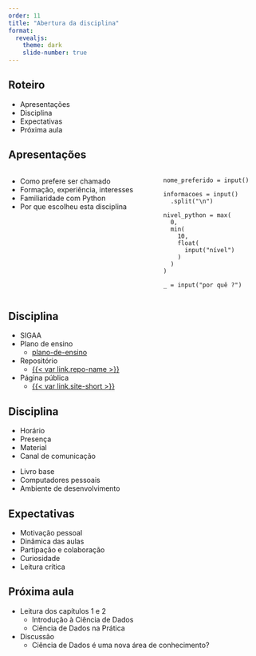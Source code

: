 ```yaml
---
order: 11
title: "Abertura da disciplina"
format:
  revealjs:
    theme: dark
    slide-number: true
---
```


## Roteiro

- Apresentações
- Disciplina
- Expectativas
- Próxima aula

## Apresentações

:::: {.columns}

::: {.column width="60%"}
- Como prefere ser chamado
- Formação, experiência, interesses
- Familiaridade com Python
- Por que escolheu esta disciplina
:::

::: {.column width="40%"}
```.python
nome_preferido = input()

informacoes = input()
  .split("\n")

nivel_python = max(
  0,
  min(
    10,
    float(
      input("nível")
    )
  )
)

_ = input("por quê ?")
```
:::

::::

## Disciplina

- SIGAA
- Plano de ensino
  - [plano-de-ensino](../meta/plano-de-ensino.qmd)
- Repositório
  - [{{< var link.repo-name >}}]({{< var link.repo >}})
- Página pública
  - [{{< var link.site-short >}}]({{< var link.site >}})

## Disciplina

- Horário
- Presença
- Material
- Canal de comunicação

::: {.notes}
- Livro base
- Computadores pessoais
- Ambiente de desenvolvimento
:::

## Expectativas

- Motivação pessoal
- Dinâmica das aulas
- Partipação e colaboração
- Curiosidade
- Leitura crítica

## Próxima aula

- Leitura dos capítulos 1 e 2
  - Introdução à Ciência de Dados
  - Ciência de Dados na Prática
- Discussão
  - Ciência de Dados é uma nova área de conhecimento?